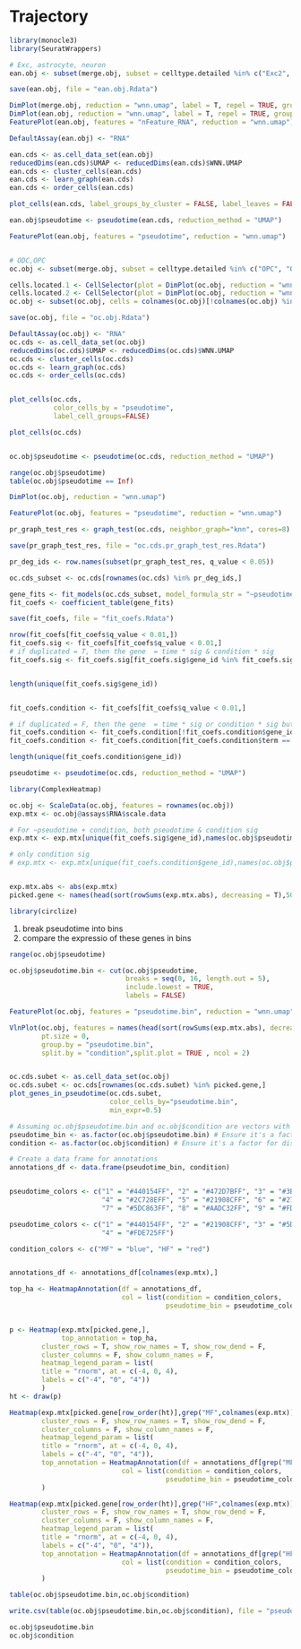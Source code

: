 


# Trajectory

```{r}
library(monocle3)
library(SeuratWrappers)
```



```{r}
# Exc, astrocyte, neuron
ean.obj <- subset(merge.obj, subset = celltype.detailed %in% c("Exc2", "Ast", "Neuron"))
```


```{r}
save(ean.obj, file = "ean.obj.Rdata")
```



```{r}
DimPlot(merge.obj, reduction = "wnn.umap", label = T, repel = TRUE, group.by = "celltype.detailed")
DimPlot(ean.obj, reduction = "wnn.umap", label = T, repel = TRUE, group.by = "celltype.detailed")
FeaturePlot(ean.obj, features = "nFeature_RNA", reduction = "wnn.umap")
```



```{r}
DefaultAssay(ean.obj) <- "RNA"

ean.cds <- as.cell_data_set(ean.obj)
reducedDims(ean.cds)$UMAP <- reducedDims(ean.cds)$WNN.UMAP
ean.cds <- cluster_cells(ean.cds)
ean.cds <- learn_graph(ean.cds)
ean.cds <- order_cells(ean.cds)

plot_cells(ean.cds, label_groups_by_cluster = FALSE, label_leaves = FALSE, label_branch_points = FALSE)

ean.obj$pseudotime <- pseudotime(ean.cds, reduction_method = "UMAP")

FeaturePlot(ean.obj, features = "pseudotime", reduction = "wnn.umap")
```



```{r}

```



```{r}
# ODC,OPC
oc.obj <- subset(merge.obj, subset = celltype.detailed %in% c("OPC", "ODC"))

cells.located.1 <- CellSelector(plot = DimPlot(oc.obj, reduction = "wnn.umap"))
cells.located.2 <- CellSelector(plot = DimPlot(oc.obj, reduction = "wnn.umap"))
oc.obj <- subset(oc.obj, cells = colnames(oc.obj)[!colnames(oc.obj) %in% c(cells.located.1,cells.located.2)])
```


```{r}
save(oc.obj, file = "oc.obj.Rdata")
```



```{r}
DefaultAssay(oc.obj) <- "RNA"
oc.cds <- as.cell_data_set(oc.obj)
reducedDims(oc.cds)$UMAP <- reducedDims(oc.cds)$WNN.UMAP
oc.cds <- cluster_cells(oc.cds)
oc.cds <- learn_graph(oc.cds)
oc.cds <- order_cells(oc.cds)


plot_cells(oc.cds,
           color_cells_by = "pseudotime",
           label_cell_groups=FALSE)

plot_cells(oc.cds)


oc.obj$pseudotime <- pseudotime(oc.cds, reduction_method = "UMAP")

range(oc.obj$pseudotime)
table(oc.obj$pseudotime == Inf)

DimPlot(oc.obj, reduction = "wnn.umap")

```



```{r}
FeaturePlot(oc.obj, features = "pseudotime", reduction = "wnn.umap")
```


```{r}
pr_graph_test_res <- graph_test(oc.cds, neighbor_graph="knn", cores=8)

save(pr_graph_test_res, file = "oc.cds.pr_graph_test_res.Rdata")

pr_deg_ids <- row.names(subset(pr_graph_test_res, q_value < 0.05))
```



```{r}
oc.cds_subset <- oc.cds[rownames(oc.cds) %in% pr_deg_ids,]

gene_fits <- fit_models(oc.cds_subset, model_formula_str = "~pseudotime + condition")
fit_coefs <- coefficient_table(gene_fits)

save(fit_coefs, file = "fit_coefs.Rdata")
```


```{r}
nrow(fit_coefs[fit_coefs$q_value < 0.01,])
fit_coefs.sig <- fit_coefs[fit_coefs$q_value < 0.01,]
# if duplicated = T, then the gene  = time * sig & condition * sig
fit_coefs.sig <- fit_coefs.sig[fit_coefs.sig$gene_id %in% fit_coefs.sig$gene_id[duplicated(fit_coefs.sig$gene_id)],]


length(unique(fit_coefs.sig$gene_id))


fit_coefs.condition <- fit_coefs[fit_coefs$q_value < 0.01,]

# if duplicated = F, then the gene  = time * sig or condition * sig but cannot be both
fit_coefs.condition <- fit_coefs.condition[!fit_coefs.condition$gene_id %in% fit_coefs.condition$gene_id[duplicated(fit_coefs.condition$gene_id)],]
fit_coefs.condition <- fit_coefs.condition[fit_coefs.condition$term == "(Intercept)",]

length(unique(fit_coefs.condition$gene_id))
```



```{r}

pseudotime <- pseudotime(oc.cds, reduction_method = "UMAP")


```



```{r}
library(ComplexHeatmap)
```




```{r}
oc.obj <- ScaleData(oc.obj, features = rownames(oc.obj))
exp.mtx <- oc.obj@assays$RNA$scale.data

# For ~pseudotime + condition, both pseudotime & condition sig
exp.mtx <- exp.mtx[unique(fit_coefs.sig$gene_id),names(oc.obj$pseudotime)[order(oc.obj$pseudotime,decreasing = F)]]

# only condition sig
# exp.mtx <- exp.mtx[unique(fit_coefs.condition$gene_id),names(oc.obj$pseudotime)[order(oc.obj$pseudotime,decreasing = F)]]


exp.mtx.abs <- abs(exp.mtx)
picked.gene <- names(head(sort(rowSums(exp.mtx.abs), decreasing = T),50))
```



```{r}
library(circlize)
```


1. break pseudotime into bins
2. compare the expressio of these genes in bins

```{r}
range(oc.obj$pseudotime)

oc.obj$pseudotime.bin <- cut(oc.obj$pseudotime, 
                             breaks = seq(0, 16, length.out = 5), 
                             include.lowest = TRUE, 
                             labels = FALSE)

FeaturePlot(oc.obj, features = "pseudotime.bin", reduction = "wnn.umap")

VlnPlot(oc.obj, features = names(head(sort(rowSums(exp.mtx.abs), decreasing = T),10)), 
        pt.size = 0,
        group.by = "pseudotime.bin", 
        split.by = "condition",split.plot = TRUE , ncol = 2)


oc.cds.subet <- as.cell_data_set(oc.obj)
oc.cds.subet <- oc.cds[rownames(oc.cds.subet) %in% picked.gene,]
plot_genes_in_pseudotime(oc.cds.subet,
                         color_cells_by="pseudotime.bin",
                         min_expr=0.5)
```



```{r}

# Assuming oc.obj$pseudotime.bin and oc.obj$condition are vectors with names matching the column names of exp.mtx
pseudotime_bin <- as.factor(oc.obj$pseudotime.bin) # Ensure it's a factor for discrete color coding
condition <- as.factor(oc.obj$condition) # Ensure it's a factor for discrete color coding

# Create a data frame for annotations
annotations_df <- data.frame(pseudotime_bin, condition)


pseudotime_colors <- c("1" = "#440154FF", "2" = "#472D7BFF", "3" = "#3B528BFF",
                       "4" = "#2C728EFF", "5" = "#21908CFF", "6" = "#27AD81FF",
                       "7" = "#5DC863FF", "8" = "#AADC32FF", "9" = "#FDE725FF")

pseudotime_colors <- c("1" = "#440154FF", "2" = "#21908CFF", "3" = "#5DC863FF",
                       "4" = "#FDE725FF")

condition_colors <- c("MF" = "blue", "HF" = "red")


annotations_df <- annotations_df[colnames(exp.mtx),]

top_ha <- HeatmapAnnotation(df = annotations_df,
                            col = list(condition = condition_colors,
                                       pseudotime_bin = pseudotime_colors))


p <- Heatmap(exp.mtx[picked.gene,],
             top_annotation = top_ha,
        cluster_rows = T, show_row_names = T, show_row_dend = F,
        cluster_columns = F, show_column_names = F,
        heatmap_legend_param = list(
        title = "rnorm", at = c(-4, 0, 4), 
        labels = c("-4", "0", "4"))
        )
ht <- draw(p)

Heatmap(exp.mtx[picked.gene[row_order(ht)],grep("MF",colnames(exp.mtx))],
        cluster_rows = F, show_row_names = T, show_row_dend = F,
        cluster_columns = F, show_column_names = F,
        heatmap_legend_param = list(
        title = "rnorm", at = c(-4, 0, 4), 
        labels = c("-4", "0", "4")),
        top_annotation = HeatmapAnnotation(df = annotations_df[grep("MF",colnames(exp.mtx)),],
                            col = list(condition = condition_colors,
                                       pseudotime_bin = pseudotime_colors))
        )

Heatmap(exp.mtx[picked.gene[row_order(ht)],grep("HF",colnames(exp.mtx))],
        cluster_rows = F, show_row_names = T, show_row_dend = F,
        cluster_columns = F, show_column_names = F,
        heatmap_legend_param = list(
        title = "rnorm", at = c(-4, 0, 4), 
        labels = c("-4", "0", "4")),
        top_annotation = HeatmapAnnotation(df = annotations_df[grep("HF",colnames(exp.mtx)),],
                            col = list(condition = condition_colors,
                                       pseudotime_bin = pseudotime_colors))
        )


```



```{r}
table(oc.obj$pseudotime.bin,oc.obj$condition)

write.csv(table(oc.obj$pseudotime.bin,oc.obj$condition), file = "pseudo_condition.table.csv")

oc.obj$pseudotime.bin
oc.obj$condition
```








































